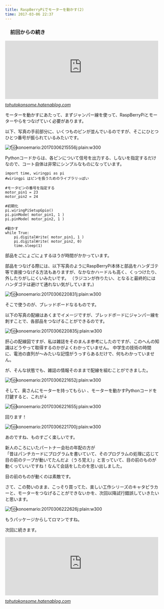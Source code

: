```yaml
---
title: RaspBerryPiでモーターを動かす(2)
time: 2017-03-06 22:37
---
```


### 　前回からの続き

<iframe src="http://tohutokonsome.hatenablog.com/embed/2017/03/05/200409" title="RaspBerryPiでモーターを動かす(1) - 豆腐とコンソメ" class="embed-card embed-blogcard" scrolling="no" frameborder="0" style="display: block; width: 100%; height: 190px; max-width: 500px; margin: 10px 0px;"></iframe><cite class="hatena-citation"><a href="http://tohutokonsome.hatenablog.com/entry/2017/03/05/200409">tohutokonsome.hatenablog.com</a></cite>

モーターを動かすにあたって、まずジャンパー線を使って、RaspBerryPiとモーターやらをつなげていく必要があります。

以下、写真の手前部分に、いくつものピンが並んでいるのですが、そこにひとつひとつ番号が振られているみたいです。

![f:id:konoemario:20170306215556j:plain:w300](https://cdn-ak.f.st-hatena.com/images/fotolife/k/konoemario/20170306/20170306215556.jpg "f:id:konoemario:20170306215556j:plain:w300")

Pythonコードからは、各ピンについて信号を出力する、しないを指定するだけなので、コート自体は非常にシンプルなものになっています。

```
import time, wiringpi as pi
#wiringpi はピンを扱うためのライブラリっぽい

#モータピンの番号を指定する
motor_pin1 = 23
motor_pin2 = 24

#初期化
pi.wiringPiSetupGpio()
pi.pinMode( motor_pin1, 1 )
pi.pinMode( motor_pin2, 1 )

#動かす
while True:
    pi.digitalWrite( motor_pin1, 1 )
    pi.digitalWrite( motor_pin2, 0)
    time.sleep(1)
```

部品をごにょごにょするほうが時間がかかっています。

部品をつなげる際には、以下写真のようにRaspBerryPi本体と部品をハンダゴテ等で直接つなげる方法もありますが、なかなかハードルも高く、くっつけたり、外したりがしにくいみたいです。 （ラジコンが作りたい、となると最終的にはハンダゴテは避けて通れない気がしています。)

![f:id:konoemario:20170306220831j:plain:w300](https://cdn-ak.f.st-hatena.com/images/fotolife/k/konoemario/20170306/20170306220831.jpg "f:id:konoemario:20170306220831j:plain:w300")

そこで使うのが、ブレッドボードなるものです。

以下の写真の配線はあくまでイメージですが、ブレッドボードにジャンパー線を刺すことで、各部品をつなげることができるのです。

![f:id:konoemario:20170306220835j:plain:w300](https://cdn-ak.f.st-hatena.com/images/fotolife/k/konoemario/20170306/20170306220835.jpg "f:id:konoemario:20170306220835j:plain:w300")

肝心の配線図ですが、私は雑誌をそのまんま参考にしたのですが、このへんの知識はどうやって取得するのかがよくわかっていません。 中学生の技術の時間に、電池の直列が〜みたいな記憶がうっすらあるだけで、何もわかっていません。

が、そんな状態でも、雑誌の情報そのままで配線を組むことができました。

![f:id:konoemario:20170306221652j:plain:w300](https://cdn-ak.f.st-hatena.com/images/fotolife/k/konoemario/20170306/20170306221652.jpg "f:id:konoemario:20170306221652j:plain:w300")

そして、奥さんにモーターを持ってもらい 、モーターを動かすPythonコードを打鍵すると、これが↓

![f:id:konoemario:20170306221655j:plain:w300](https://cdn-ak.f.st-hatena.com/images/fotolife/k/konoemario/20170306/20170306221655.jpg "f:id:konoemario:20170306221655j:plain:w300")

回ります！

![f:id:konoemario:20170306221700j:plain:w300](https://cdn-ak.f.st-hatena.com/images/fotolife/k/konoemario/20170306/20170306221700.jpg "f:id:konoemario:20170306221700j:plain:w300")

あのですね、ものすごく楽しいです。

新人のころにいたパートナー会社の年配の方が  
「昔はパンチカードにプログラムを書いていて、そのプログラムの処理に応じて目の前のテープが動いてたんだよ（うろ覚え）」と言っていて、目の前のものが動くっていいですね！なんて会話をしたのを思い出しました。

目の前のものが動くのは素敵です。

さて、この勢いのまま、こっそり買ってた、楽しい工作シリーズのキャタピラカーと、モーターをつなげることができないかを、次回以降試行錯誤していきたいと思います。

![f:id:konoemario:20170306222626j:plain:w300](https://cdn-ak.f.st-hatena.com/images/fotolife/k/konoemario/20170306/20170306222626.jpg "f:id:konoemario:20170306222626j:plain:w300")

もうパッケージからしてロマンですね。

次回に続きます。

<iframe src="http://tohutokonsome.hatenablog.com/embed/2017/03/11/001512" title="RaspBerryPiでモーターを動かす(3):圧倒的力不足 - 豆腐とコンソメ" class="embed-card embed-blogcard" scrolling="no" frameborder="0" style="display: block; width: 100%; height: 190px; max-width: 500px; margin: 10px 0px;"></iframe><cite class="hatena-citation"><a href="http://tohutokonsome.hatenablog.com/entry/2017/03/11/001512">tohutokonsome.hatenablog.com</a></cite>
